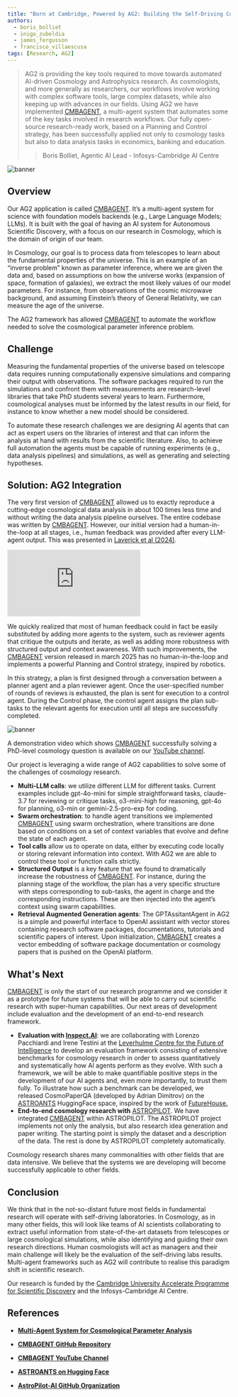 ```yaml
---
title: "Born at Cambridge, Powered by AG2: Building the Self-Driving Cosmological Lab with CMBAgent"
authors:
  - boris_bolliet
  - inigo_zubeldia
  - james_fergusson
  - francisco_villaescusa
tags: [Research, AG2]
---
```


> AG2 is providing the key tools required to move towards automated AI-driven Cosmology and Astrophysics research. As cosmologists, and more generally as researchers, our workflows involve working with complex software tools, large complex datasets, while also keeping up with advances in our fields. Using AG2 we have implemented  <a href="https://github.com/CMBAgents/cmbagent" target="_blank">CMBAGENT</a>, a multi-agent system that automates some of the key tasks involved in research workflows. Our fully open-source research-ready work, based on a Planning and Control strategy, has been successfully applied not only to cosmology tasks but also to data analysis tasks in economics, banking and education.
>
> > Boris Bolliet, Agentic AI Lead - Infosys-Cambridge AI Centre

![banner](img/banner.png)

## Overview

Our AG2 application is called <a href="https://github.com/CMBAgents/cmbagent" target="_blank">CMBAGENT</a>. It’s a multi-agent system for science with foundation models backends (e.g., Large Language Models; LLMs).  It is built with the goal of having an AI system for Autonomous Scientific Discovery, with a focus on our research in Cosmology, which is the domain of origin of our team.

In Cosmology, our goal is to process data from telescopes to learn about the fundamental properties of the universe. This is an example of an “inverse problem” known as parameter inference, where we are given the data and, based on assumptions on how the universe works (expansion of space, formation of galaxies), we extract the most likely values of our model parameters. For instance, from observations of the cosmic microwave background, and assuming Einstein’s theory of General Relativity, we can measure the age of the universe.

The AG2 framework has allowed <a href="https://github.com/CMBAgents/cmbagent" target="_blank">CMBAGENT</a> to automate the workflow needed to solve the cosmological parameter inference problem.

## Challenge

Measuring the fundamental properties of the universe based on telescope data requires running computationally expensive simulations and comparing their output with observations. The software packages required to run the simulations and confront them with measurements are research-level libraries that take PhD students several years to learn. Furthermore, cosmological analyses must be informed by the latest results in our field, for instance to know whether a new model should be considered.

To automate these research challenges we are designing AI agents that can act as expert users on the libraries of interest and that can inform the analysis at hand with results from the scientific literature. Also, to achieve full automation the agents must be capable of running experiments (e.g., data analysis pipelines) and simulations, as well as generating and selecting hypotheses.


## Solution: AG2 Integration

The very first version of <a href="https://github.com/CMBAgents/cmbagent" target="_blank">CMBAGENT</a> allowed us to exactly reproduce a cutting-edge cosmological data analysis in about 100 times less time and without writing the data analysis pipeline ourselves. The entire codebase was written by  <a href="https://github.com/CMBAgents/cmbagent" target="_blank">CMBAGENT</a>. However, our initial version had a human-in-the-loop at all stages, i.e., human feedback was provided after every LLM-agent output. This was presented in <a href="https://arxiv.org/abs/2412.00431" target="_blank">Laverick et al (2024)</a>.

<div class="user-story-youtube-container">
  <iframe
    class="w-full aspect-video rounded-md"
    src="https://www.youtube.com/embed/XE0Eu-tMpgs?si=DtKykQLw8spf1D6I"
    title="YouTube video player"
    frameborder="0"
    allow="accelerometer; autoplay; clipboard-write; encrypted-media; gyroscope; picture-in-picture; web-share"
    referrerpolicy="strict-origin-when-cross-origin"
    allowfullscreen
  ></iframe>
</div>

We quickly realized that most of human feedback could in fact be easily substituted by adding more agents to the system, such as reviewer agents that critique the outputs and iterate, as well as adding more robustness with structured output and context awareness. With such improvements, the <a href="https://github.com/CMBAgents/cmbagent" target="_blank">CMBAGENT</a>  version released in march 2025 has no human-in-the-loop and implements a powerful Planning and Control strategy, inspired by robotics.

In this strategy, a plan is first designed through a conversation between a planner agent and a plan reviewer agent. Once the user-specified number of rounds of reviews is exhausted, the plan is sent for execution to a control agent. During the Control phase, the control agent assigns the plan sub-tasks to the relevant agents for execution until all steps are successfully completed.


![banner](img/flow-chart.png)

A demonstration video which shows <a href="https://github.com/CMBAgents/cmbagent" target="_blank">CMBAGENT</a> successfully solving a PhD-level cosmology question is available on our <a href="https://www.youtube.com/@cmbagent" target="_blank">YouTube channel</a>.

Our project is leveraging a wide range of AG2 capabilities to solve some of the challenges of cosmology research.

- **Multi-LLM calls**: we utilize different LLM for different tasks. Current examples include gpt-4o-mini for simple straightforward tasks, claude-3.7 for reviewing or critique tasks, o3-mini-high for reasoning,  gpt-4o for planning, o3-min or gemini-2.5-pro-exp for coding.
- **Swarm orchestration**: to handle agent transitions we implemented <a href="https://github.com/CMBAgents/cmbagent" target="_blank">CMBAGENT</a> using swarm orchestration, where transitions are done based on conditions on a set of context variables that evolve and define the state of each agent.
- **Tool calls** allow us to operate on data, either by executing code locally or storing relevant information into context. With AG2 we are able to control these tool or function calls strictly.
- **Structured Output** is a key feature that we found to dramatically increase the robustness of <a href="https://github.com/CMBAgents/cmbagent" target="_blank">CMBAGENT</a>. For instance, during the planning stage of the workflow, the plan has a very specific structure with steps corresponding to sub-tasks, the agent in charge and the corresponding instructions. These are then injected into the agent’s context using swarm capabilities.
- **Retrieval Augmented Generation agents**: The GPTAssitantAgent in AG2 is a simple and powerful interface to OpenAI assistant with vector stores containing research software packages, documentations, tutorials and scientific papers of interest. Upon initialization, <a href="https://github.com/CMBAgents/cmbagent" target="_blank">CMBAGENT</a> creates a vector embedding of  software package documentation or cosmology papers that is pushed on the OpenAI platform.


## What's Next

<a href="https://github.com/CMBAgents/cmbagent" target="_blank">CMBAGENT</a> is only the start of our research programme and we consider it as a prototype for future systems that will be able to carry out scientific research with super-human capabilities. Our next areas of development include evaluation and the development of an end-to-end research framework.

- **Evaluation with  <a href="https://inspect.aisi.org.uk/" target="_blank">Inspect.AI</a>**: we are collaborating with Lorenzo Pacchiardi and Irene Testini at the <a href="https://www.lcfi.ac.uk/" target="_blank">Leverhulme Centre for the Future of Intelligence</a> to develop an evaluation framework consisting of extensive benchmarks for cosmology research in order to assess quantitatively and systematically how AI agents perform as they evolve. With such a framework, we will be able to make quantifiable positive steps in the development of our AI agents and, even more importantly, to trust them fully. To illustrate how such a benchmark can be developed, we released CosmoPaperQA (developed by Adrian Dimitrov) on the <a href="https://huggingface.co/ASTROANTS" target="_blank">ASTROANTS</a> HuggingFace space, inspired by the work of <a href="https://www.futurehouse.org/" target="_blank">FutureHouse.</a>
- **End-to-end cosmology research with** <a href="https://github.com/AstroPilot-AI" target="_blank">ASTROPILOT</a>. We have integrated  <a href="https://github.com/CMBAgents/cmbagent" target="_blank">CMBAGENT</a> within ASTROPILOT. The ASTROPILOT project implements not only the analysis, but also research idea generation and paper writing. The starting point is simply the dataset and a description of the data. The rest is done by ASTROPILOT completely automatically.

Cosmology research shares many commonalities with other fields that are data intensive. We believe that the systems we are developing will become successfully applicable to other fields.


## Conclusion

We think that in the not-so-distant future most fields in fundamental research will operate with self-driving laboratories. In Cosmology, as in many other fields, this will look like teams of AI scientists collaborating to extract useful information from state-of-the-art datasets from telescopes or large cosmological simulations, while also identifying and guiding their own research directions. Human cosmologists will act as managers and their main challenge will likely be the evaluation of the self-driving labs results. Multi-agent frameworks such as AG2 will contribute to realise this paradigm shift in scientific research.

Our research is funded by the <a href="https://science.ai.cam.ac.uk/" target="_blank">Cambridge University Accelerate Programme for Scientific Discovery</a> and the Infosys-Cambridge AI Centre.

## References

- **<a href="https://arxiv.org/abs/2412.00431" target="_blank">Multi-Agent System for Cosmological Parameter Analysis</a>**

- **<a href="https://github.com/CMBAgents/cmbagent" target="_blank">CMBAGENT GitHub Repository</a>**

- **<a href="https://www.youtube.com/@cmbagent" target="_blank">CMBAGENT YouTube Channel</a>**

- **<a href="https://huggingface.co/ASTROANTS" target="_blank">ASTROANTS on Hugging Face</a>**

- **<a href="https://github.com/AstroPilot-AI" target="_blank">AstroPilot-AI GitHub Organization</a>**
